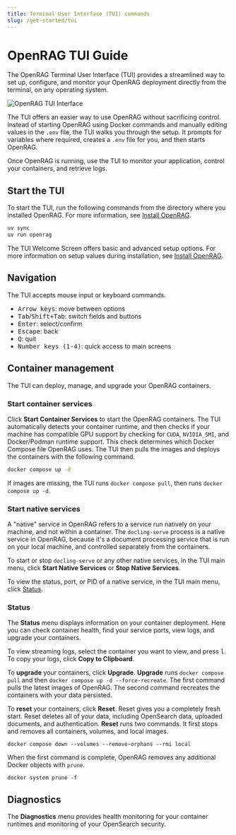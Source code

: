 ```yaml
---
title: Terminal User Interface (TUI) commands
slug: /get-started/tui
---
```


# OpenRAG TUI Guide

The OpenRAG Terminal User Interface (TUI) provides a streamlined way to set up, configure, and monitor your OpenRAG deployment directly from the terminal, on any operating system.

![OpenRAG TUI Interface](@site/static/img/OpenRAG_TUI_2025-09-10T13_04_11_757637.svg)

The TUI offers an easier way to use OpenRAG without sacrificing control.
Instead of starting OpenRAG using Docker commands and manually editing values in the `.env` file, the TUI walks you through the setup. It prompts for variables where required, creates a `.env` file for you, and then starts OpenRAG.

Once OpenRAG is running, use the TUI to monitor your application, control your containers, and retrieve logs.

## Start the TUI

To start the TUI, run the following commands from the directory where you installed OpenRAG.
For more information, see [Install OpenRAG](/install).

```bash
uv sync
uv run openrag
```

The TUI Welcome Screen offers basic and advanced setup options.
For more information on setup values during installation, see [Install OpenRAG](/install).

## Navigation

The TUI accepts mouse input or keyboard commands.

- <kbd>Arrow keys</kbd>: move between options
- <kbd>Tab</kbd>/<kbd>Shift+Tab</kbd>: switch fields and buttons
- <kbd>Enter</kbd>: select/confirm
- <kbd>Escape</kbd>: back
- <kbd>Q</kbd>: quit
- <kbd>Number keys (1-4)</kbd>: quick access to main screens

## Container management

The TUI can deploy, manage, and upgrade your OpenRAG containers.

### Start container services

Click **Start Container Services** to start the OpenRAG containers.
The TUI automatically detects your container runtime, and then checks if your machine has compatible GPU support by checking for `CUDA`, `NVIDIA_SMI`, and Docker/Podman runtime support. This check determines which Docker Compose file OpenRAG uses.
The TUI then pulls the images and deploys the containers with the following command.
```bash
docker compose up -d
```
If images are missing, the TUI runs `docker compose pull`, then runs `docker compose up -d`.

### Start native services

A "native" service in OpenRAG refers to a service run natively on your machine, and not within a container.
The `docling-serve` process is a native service in OpenRAG, because it's a document processing service that is run on your local machine, and controlled separately from the containers.

To start or stop `docling-serve` or any other native services, in the TUI main menu, click **Start Native Services** or **Stop Native Services**.

To view the status, port, or PID of a native service, in the TUI main menu, click [Status](#status).

### Status

The **Status** menu displays information on your container deployment.
Here you can check container health, find your service ports, view logs, and upgrade your containers.

To view streaming logs, select the container you want to view, and press <kbd>l</kbd>.
To copy your logs, click **Copy to Clipboard**.

To **upgrade** your containers, click **Upgrade**.
**Upgrade** runs `docker compose pull` and then `docker compose up -d --force-recreate`.
The first command pulls the latest images of OpenRAG.
The second command recreates the containers with your data persisted.

To **reset** your containers, click **Reset**.
Reset gives you a completely fresh start.
Reset deletes all of your data, including OpenSearch data, uploaded documents, and authentication.
**Reset** runs two commands.
It first stops and removes all containers, volumes, and local images.
```
docker compose down --volumes --remove-orphans --rmi local
```

When the first command is complete, OpenRAG removes any additional Docker objects with `prune`.

```
docker system prune -f
```

## Diagnostics

The **Diagnostics** menu provides health monitoring for your container runtimes and monitoring of your OpenSearch security.